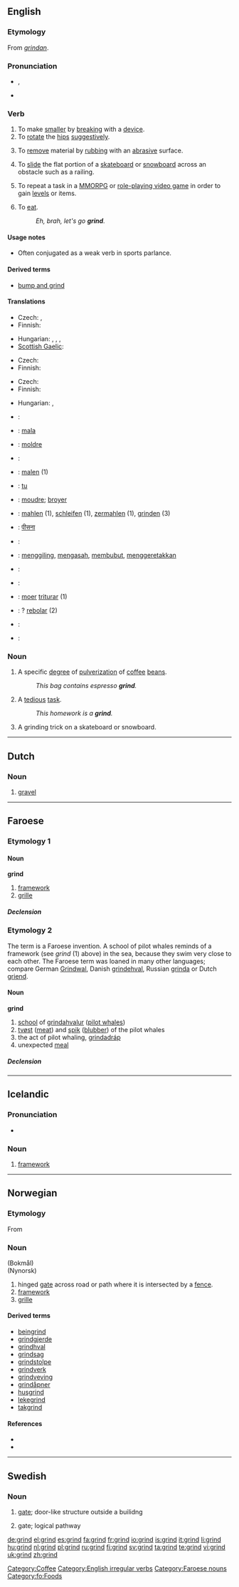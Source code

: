 ==English==

===Etymology===
From {{etyl|ang}} ''[[grindan]]''.

===Pronunciation===
* {{IPA|/'gɻaɪnd/}}, {{audio|en-us-grind.ogg|Audio (US)}}
* {{rhymes|aɪnd}}

===Verb===
{{en-verb|grinds|grinding|ground|'''[[ground]]''' or archaic '''[[grounden]]'''}}

# To make [[smaller]] by [[break]]ing with a [[device]].
# To [[rotate]] the [[hips]] [[suggestive]]ly.
# {{context|metalworking}} To [[remove]] material by [[rub]]bing with an [[abrasive]] surface.
# {{sports}} To [[slide]] the flat portion of a [[skateboard]] or [[snowboard]] across an obstacle such as a railing.
# {{video games}} To repeat a task in a [[MMORPG]] or [[role-playing video game]] in order to gain [[level up|levels]] or items.
# {{context|slang|Hawaii}} To [[eat]].
#: ''Eh, brah, let's go '''grind'''.''

====Usage notes====
* Often conjugated as a weak verb in sports parlance.

====Derived terms====
* [[bump and grind]]

====Translations====
{{trans-top|to make smaller by breaking with a device}}
* Czech: {{t-|cs|mlít}}, {{t-|cs|drtit}}
* Finnish: {{t-|fi|jauhaa}}
{{trans-mid}}
* Hungarian: {{t+|hu|őröl}}, {{t|hu|darál}}, {{t|hu|morzsol}}, {{t+|hu|zúz}}
* [[Scottish Gaelic]]: {{t-|gd|meil|xs=Scottish Gaelic}}
{{trans-bottom}}

{{trans-top|to rotate the hips suggestively}}
* Czech: {{t-|cs|vrtět}}
* Finnish: {{t|fi|keinuttaa}}
{{trans-mid}}
{{trans-bottom}}

{{trans-top|to remove material by rubbing with an abrasive surface}}
* Czech: {{t-|cs|brousit}}
* Finnish: {{t-|fi|hioa}}
{{trans-mid}}
* Hungarian: {{t|hu|köszörül}},
{{trans-bottom}}

{{trans-top|to slide a skateboard or snowboard across an obstacle}}
{{trans-mid}}
{{trans-bottom}}

{{trans-top|to repeat a task in role playing games}}
{{trans-mid}}
{{trans-bottom}}

{{checktrans-top}}
* {{ttbc|Albanian}}: {{t+|sq|bluaj|xs=Albanian}}
* {{ttbc|Breton}}: [[mala]]
* {{ttbc|Catalan}}: [[moldre]]
* {{ttbc|Croatian}}: {{t-|hr|mljeti}}
* {{ttbc|Dutch}}: [[malen]] (1)
* {{ttbc|Ewe}}: [[tu]]
* {{ttbc|French}}: [[moudre]]; [[broyer]]
* {{ttbc|German}}: [[mahlen]] (1), [[schleifen]] (1), [[zermahlen]] (1), [[grinden]] (3)
{{checktrans-mid}}
* {{ttbc|Hindi}}: [[पीसना]]
* {{ttbc|Icelandic}}: {{t+|is|mala}}
* {{ttbc|Indonesian}}: [[giling|menggiling]], [[asah|mengasah]], [[bubut|membubut]], [[geretak|menggeretakkan]]
* {{ttbc|Italian}}: {{t-|it|macinare}}
* {{ttbc|Norwegian}}: {{t+|no|male}}
* {{ttbc|Portuguese}}: [[moer]] [[triturar]] (1)
* {{ttbc|Portuguese}}: ? [[rebolar]] (2)
* {{ttbc|Spanish}}: {{t+|es|moler}}
* {{ttbc|Swedish}}: {{t+|sv|mala}}
{{checktrans-bottom}}

===Noun===
{{en-noun}}

# A specific [[degree]] of [[pulverization]] of [[coffee]] [[bean]]s.
#: ''This bag contains espresso '''grind'''.''
# A [[tedious]] [[task]].
#: ''This homework is a '''grind'''.''
# A grinding trick on a skateboard or snowboard.

[[Category:Coffee]]
[[Category:English irregular verbs]]

----

==Dutch==
{{wikipedia|lang=nl}}

===Noun===
{{infl|nl|noun|g=n}}

# {{context|geology|lang=nl}} [[gravel]]

----

==Faroese==

===Etymology 1===
{{rfe|lang=fo}}

====Noun====
'''grind''' {{f}}

# [[framework]]
# [[grille]]

=====Declension=====
{{fo-decl-noun-f2|grind}}

===Etymology 2===
The term is a Faroese invention. A school of pilot whales reminds of a framework (see ''grind'' (1) above) in the sea, because they swim very close to each other. The Faroese term was loaned in many other languages; compare German [[Grindwal]], Danish [[grindehval]], Russian [[grinda]] or Dutch [[griend]].

====Noun====
'''grind''' {{f}}

# [[school]] of [[grindahvalur]] ([[pilot whale]]s)
# [[tvøst]] ([[meat]]) and [[spik]] ([[blubber]]) of the pilot whales
# the act of pilot whaling, [[grindadráp]]
# unexpected [[meal]]

=====Declension=====
{{fo-decl-noun-f2|grind}}

[[Category:Faroese nouns]]
[[Category:fo:Foods]]

----

==Icelandic==

===Pronunciation===
* {{IPA|[krɪnt]|lang=is}}
*: {{rhymes|ɪnt|lang=is}}

===Noun===
{{is-noun|f|grindar|grindur}}

# [[framework]]

----

==Norwegian==

===Etymology===
From {{etyl|non|no}} {{term|grind|lang=non}}

===Noun===
{{nb-noun-c}}(Bokmål)<br>
{{nn-noun-f1}}(Nynorsk)

# hinged [[gate]] across road or path where it is intersected by a [[fence]].
# [[framework]]
# [[grille]]

====Derived terms====
* [[beingrind]]
* [[grindgjerde]]
* [[grindhval]]
* [[grindsag]]
* [[grindstolpe]]
* [[grindverk]]
* [[grindveving]]
* [[grindåpner]]
* [[husgrind]]
* [[lekegrind]]
* [[takgrind]]

====References====
* {{R:Dokumentasjonsprosjektet}}
* {{R:Ordnett}}

----

==Swedish==

===Noun===
{{infl|sv|noun|g=c}}
{{sv-noun-reg-ar}}

# [[gate]]; door-like structure outside a builidng
# {{context|lang=sv|computing}} gate; logical pathway

[[de:grind]]
[[el:grind]]
[[es:grind]]
[[fa:grind]]
[[fr:grind]]
[[io:grind]]
[[is:grind]]
[[it:grind]]
[[li:grind]]
[[hu:grind]]
[[nl:grind]]
[[pl:grind]]
[[ru:grind]]
[[fi:grind]]
[[sv:grind]]
[[ta:grind]]
[[te:grind]]
[[vi:grind]]
[[uk:grind]]
[[zh:grind]]